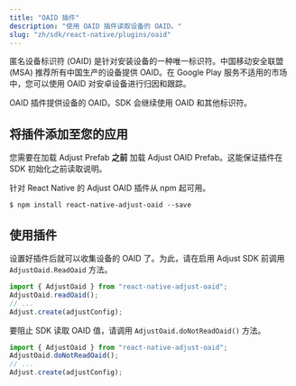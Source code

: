 ```yaml
---
title: "OAID 插件"
description: "使用 OAID 插件读取设备的 OAID。"
slug: "zh/sdk/react-native/plugins/oaid"
---
```


匿名设备标识符 \(OAID\) 是针对安装设备的一种唯一标识符。中国移动安全联盟 \(MSA\) 推荐所有中国生产的设备提供 OAID。在 Google Play 服务不适用的市场中，您可以使用 OAID 对安卓设备进行归因和跟踪。

OAID 插件提供设备的 OAID。SDK 会继续使用 OAID 和其他标识符。

## 将插件添加至您的应用

<Callout type="note">

您需要在加载 Adjust Prefab **之前** 加载 Adjust OAID Prefab。这能保证插件在 SDK 初始化之前读取说明。

</Callout>

针对 React Native 的 Adjust OAID 插件从 npm 起可用。

```console
$ npm install react-native-adjust-oaid --save
```

## 使用插件

设置好插件后就可以收集设备的 OAID 了。为此，请在启用 Adjust SDK 前调用 `AdjustOaid.ReadOaid` 方法。

```jsx
import { AdjustOaid } from "react-native-adjust-oaid";
AdjustOaid.readOaid();
// ...
Adjust.create(adjustConfig);
```

要阻止 SDK 读取 OAID 值，请调用 `AdjustOaid.doNotReadOaid()` 方法。

```jsx
import { AdjustOaid } from "react-native-adjust-oaid";
AdjustOaid.doNotReadOaid();
// ...
Adjust.create(adjustConfig);
```
